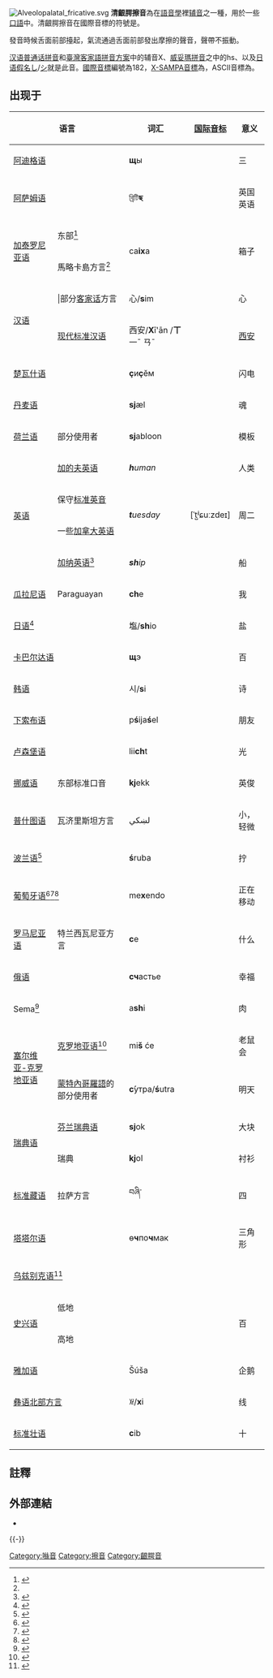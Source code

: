 {{NoteTA
|1=腭
}}
{{Expand English|Voiceless alveolo-palatal sibilant}}
{{Infobox IPA
|above=清齦腭擦音
|ipa symbol=ɕ
|ipa number=182
|decimal1=597
|x-sampa=s\
|kirshenbaum=S;
|braille=236
|braille2=c
|imagefile=Voiceless alveolo-palatal sibilant (vector).svg
|imagesize=150px
}}
[[Image:Alveolopalatal_fricative.svg|thumb]]
'''清齦腭擦音'''為在[[語音學|語音學]]裡[[辅音|辅音]]之一種，用於一些[[口語|口語]]中。清齦腭擦音在國際音標的符號是{{ipa|{{尖括号|ɕ}}}}。

發音時候舌面前部擡起，氣流通過舌面前部發出摩擦的聲音，聲帶不振動。 

[[汉语|汉语]][[普通话|普通话]][[拼音|拼音]]和[[臺灣客家語拼音方案|臺灣客家語拼音方案]]中的辅音X、[[威妥瑪拼音|威妥瑪拼音]]之中的hs、以及[[日语|日语]][[日語假名|假名]][[し|し]]/[[シ|シ]]就是此音。[[國際音標|國際音標]]編號為182，[[X-SAMPA音標|X-SAMPA音標]]為{{尖括号|s\}}，ASCII音標為{{尖括号|S;}}。

==出现于==
{| class="wikitable"
! colspan="2" | 语言 !! 词汇 !! [[国际音标|国际音标]] !! 意义 !! 注释
|-
| colspan="2" | [[阿迪格语|阿迪格语]] ||'''щ'''ы|| {{Audio-IPA|Sheaaa33.ogg|[ɕə]|help=no}}||三||
|-
| colspan="2"| [[阿萨姆语|阿萨姆语]] ||ব্ৰিটি'''ছ'''|| {{IPA|[bɹitiɕ]}} ||英国英语||
|-
| rowspan="2" | [[加泰罗尼亚语|加泰罗尼亚语]] ||东部<ref name="recasens">{{Harvcoltxt|Recasens|Espinosa|2007|pp=145, 167}}</ref> || rowspan="2" | ca'''ix'''a|| {{IPA|[ˈkäɕə]}} || rowspan="2" |箱子|| rowspan="2" |参见[[加泰罗尼亚语音系|加泰罗尼亚语音系]]
|-
| 馬略卡島方言<ref name="recasens"/> || {{IPA|[ˈkaɕə]}}
|-
| rowspan="2" | [[汉语|汉语]] || |部分[[客家话|客家话]]方言||心/'''s'''im|| {{IPA|[ɕím]}} ||心||{{IPA|/s/}}在{{IPA|/i/}}前的同位异音。
|-
|[[现代标准汉语|现代标准汉语]] ||西安/'''X'''ī'ān
/'''ㄒ'''一ˉ ㄢˉ
| {{Audio-IPA|Zh-Xi'an.ogg|[ɕí.án]|help=no}} || [[西安|西安]] ||和{{IPA|/ʂ/}}{{IPA|/s/}}对立。参见[[现代标准汉语音系|现代标准汉语音系]]
|-
| colspan="2" | [[楚瓦什语|楚瓦什语]] ||'''ç'''и'''ç'''ĕм|| {{IPA|[ˈɕiɕ̬əm]}}||闪电||和{{IPA|/ʂ/}}{{IPA|/s/}}对立。
|-
| colspan="2" | [[丹麦语|丹麦语]] ||'''sj'''æl|| {{IPA|[ˈɕeːˀl]}}||魂||参见[[丹麦语音系|丹麦语音系]]
|-
| [[荷兰语|荷兰语]] ||部分使用者||'''sj'''abloon|| {{IPA|[ɕäˈbloːn]}}||模板||可能是[{{IPA link|ʃ}}]或{{IPA|[sʲ]}}。参见[[荷兰语音系|荷兰语音系]]
|-
| rowspan="4" | [[英语|英语]] || [[加的夫英语|加的夫英语]]{{sfnp|Collins|Mees|1990|p=90}} ||'''''h'''uman''|| {{IPA|[ˈɕumːən]}} ||人类||{{IPA|/hj/}}的语音实现。比标准英式英语的{{IPAblink|ç}}部位更靠前且擦音更强。乡村方言脱落了{{IPA|/h/}}: {{IPA|[ˈjumːən]}}。{{sfnp|Collins|Mees|1990|p=90}}参见[[英语音系|英语音系]]
|-
| 保守[[标准英音|标准英音]]|| rowspan="2" | '''''t'''uesday''|| rowspan="2" | [ˈt̺ʲɕuːzdeɪ] || rowspan="2" |周二|| rowspan="2" | {{IPA|/j/}}在音节结尾的{{IPA|/t/}}(此时是齿龈音)后的同位异音，可能只部分地变清。英式英语中{{IPA|/tj/}} 常被实现为塞擦音{{IPAblink|tʃ}}。在[[通用美式英语|通用美式英语]]中脱落: {{audio-IPA|En-us-Tuesday.ogg|[ˈt̺ʰuːzdeɪ]|help=no}}。{{sfnp|Collins|Mees|2003|pp=173, 306}}{{sfnp|Gimson|2014|pp=230–231}}宽式IPA通常记为{{angbr IPA|j}}。参见[[英语音系|英语音系]]
|-
|一些[[加拿大英语|加拿大英语]]
|-
| [[加纳英语|加纳英语]]<ref name="huber">{{Harvcoltxt|Huber|2004|p=859}}</ref> || '''''sh'''ip'' || {{IPA|[ɕip]}} ||船||受过教育的使用者可能会用{{IPAblink|ʃ}}。<ref name="huber"/>
|-
| [[瓜拉尼语|瓜拉尼语]] || Paraguayan ||'''ch'''e|| {{IPA|[ɕɛ]}} ||我||
|-
| colspan="2" | [[日语|日语]]<ref>{{Harvcoltxt|Okada|1999|p=117}}</ref> || 塩/'''sh'''io|| {{IPA|[ɕi.o]}} ||盐||参见[[日语音系|日语音系]]
|-
| colspan="2" | [[卡巴尔达语|卡巴尔达语]] ||'''щ'''э|| {{Audio-IPA|Sha.ogg|[ɕa]|help=no}}||百||
|-
| colspan="2" | [[韩语|韩语]] ||시/'''s'''i|| {{IPA|[ɕi]}} ||诗||参见[[韩语音系|韩语音系]]
|-
| colspan="2" | [[下索布语|下索布语]]{{sfnp|Zygis|2003|pp=180–181}} || p'''ś'''ija'''ś'''el|| {{IPA|[ˈpɕijäɕɛl]}} ||朋友||
|-
| colspan="2" | [[卢森堡语|卢森堡语]]{{sfnp|Gilles|Trouvain|2013|pp=67–68}} ||lii'''ch'''t|| {{IPA|[liːɕt]}} ||光||{{IPA|/χ/}} 在语音学前元音后的同位异音；部分使用者将其和{{IPAblink|ʃ}}混同。{{sfnp|Gilles|Trouvain|2013|pp=67–68}}参见[[卢森堡语音系|卢森堡语音系]]
|-
| [[挪威语|挪威语]] || 东部标准口音{{sfnp|Kristoffersen|2000|p=23}} || '''kj'''ekk|| {{IPA|[ɕe̞kː]}} ||英俊||一般被记为{{angbr IPA|ç}}；更少实现为硬腭音{{IPAblink|ç}}。在卑尔根、奥斯陆等地的年轻使用者将它和{{IPAslink|ʂ}}混同。{{sfnp|Kristoffersen|2000|p=23}}参见[[挪威语音系|挪威语音系]]
|-
| [[普什图语|普什图语]] ||瓦济里斯坦方言|| لښکي||{{IPA|[ˈləɕki]}}||小，轻微||
|-
| colspan="2" | [[波兰语|波兰语]]<ref>{{Harvcoltxt|Jassem|2003|p=103}}</ref> ||'''ś'''ruba|| {{Audio-IPA|Pl-śruba.ogg|[ˈɕrubä]|help=no}}||拧||与{{IPA|/ʂ/}}{{IPA|/s/}}对立。参见[[波兰语音系|波兰语音系]]
|-
| colspan="2" | [[葡萄牙语|葡萄牙语]]<ref>{{Harvcoltxt|Mateus|d'Andrade|2000}}</ref><ref>{{Harvcoltxt|Silva|2003|p=32}}</ref><ref>{{Harvcoltxt|Guimarães|2004}}</ref> || me'''x'''endo|| {{IPA|[meˈɕẽd̪u]}} ||正在移动||也被描述为齿龈后音{{IPAblink|ʃ}}。<ref>{{Harvcoltxt|Cruz-Ferreira|1995|p=91}}</ref><ref>{{Harvcoltxt|Medina|2010}}</ref>参见[[葡萄牙語音系|葡萄牙語音系]]
|-
| [[罗马尼亚语|罗马尼亚语]] ||特兰西瓦尼亚方言{{sfnp|Pop|1938|p=29}} || '''c'''e|| {{IPA|[ɕɛ]}} ||什么||标准音中实现为{{IPAblink|tʃ}}。参见[[罗马尼亚语音系|罗马尼亚语音系]]
|-
| colspan="2" | [[俄语|俄语]]  || '''сч'''астье|| {{Audio-IPA|Ru-счастье.ogg|[ˈɕːæsʲtʲjə]|help=no}} ||幸福||也被记为{{angbr|[[щ|щ]]}}。和{{IPA|/ʂ/}}{{IPA|/s/}}{{IPA|/sʲ/}}对立。参见[[俄语音系|俄语音系]]
|-
| colspan="2" | Sema<ref name="teo12">{{Harvcoltxt|Teo|2012|p=368}}</ref> || a'''sh'''i|| {{IPA|[à̠ɕì]}} ||肉||可能是{{IPA|/ʃ/}}在{{IPA|/i, e/}}前的同位异音。<ref name="teo12"/>
|-
| rowspan="2" | [[塞尔维亚-克罗地亚语|塞尔维亚-克罗地亚语]] || [[克罗地亚语|克罗地亚语]]<ref name="Landau68">{{Harvcoltxt|Landau|Lončarić|Horga|Škarić|1999|p=68}}</ref> || mi'''š''' će|| {{IPA|[mîɕ t͡ɕe̞]}} ||老鼠会||{{IPA|/ʃ/}}在{{IPA|/t͡ɕ, d͡ʑ/}}前的同位异音。<ref name="Landau68"/>参见[[塞尔维亚-克罗地亚语|塞尔维亚-克罗地亚语]]
|-
|[[蒙特內哥羅語|蒙特內哥羅語]]的部分使用者|| '''с́'''утра/'''ś'''utra|| {{IPA|[ɕût̪ra̠]}} ||明天||音位是{{IPA|/sj/}}或某些情况下的{{IPA|/s/}}.
|-
| rowspan="2" | [[瑞典语|瑞典语]] || [[芬兰瑞典语|芬兰瑞典语]] ||'''sj'''ok|| {{IPA|[ɕuːk]}} ||大块||{{IPAslink|ɧ}}的同位异音。
|-
| 瑞典 ||'''kj'''ol || {{Audio-IPA|sv-kjol.ogg|[ɕuːl]|help=no}}||衬衫||参见[[瑞典語音系|瑞典語音系]]
|-
| [[标准藏语|标准藏语]]||拉萨方言||བཞི་|| {{IPA|[ɕi˨˧]}}||四||和{{IPA|/ʂ/}}对立。
|-
| colspan="2" | [[塔塔尔语|塔塔尔语]] ||ө'''ч'''по'''ч'''мак|| {{IPA|[ˌøɕpoɕˈmɑq]}} ||三角形|| 
|-
| colspan="2" | [[乌兹别克语|乌兹别克语]]<ref>{{Harvcoltxt|Sjoberg|1963|p=11}}</ref> || {{example needed|date=November 2013}} || || ||
|-
| rowspan=2 | [[史兴语|史兴语]] || 低地{{sfnp|Chirkova|Chen|2013|p=365}} || colspan=2 align=center | {{IPA|[<sup>RP</sup>d͡ʑi ɕɐ]}}{{what|date=January 2019}} || rowspan=2 |百||
|-
| 高地{{sfnp|Chirkova|Chen|Kocjančič Antolík|2013|p=382}} || colspan=2 align=center | {{IPA|[<sup>RP</sup>d͡ʑi ɕɜ]}}{{what|date=January 2019}} ||
|-
| colspan="2" | [[雅加语|雅加语]] ||Šúša|| {{IPA|[ɕúɕa]}}||企鹅||
|-
| colspan="2" | [[彝语北部方言|彝语北部方言]] ||ꑟ/'''x'''i|| {{IPA|[ɕi˧]}}||线||
|-
|colspan=2| [[标准壮语|标准壮语]]
| '''c'''ib
| {{IPA|[ɕǐp]}}
| 十
|
|}
==註釋==
{{reflist|2}}

==外部連結==
* {{phoible|ɕ}}
{{-}}
{{Consonants|state=collapsed}}
{{IPA navigation|state=collapsed}}
{{NoteTA
|1=腭
}}
[[Category:噝音|Category:噝音]]
[[Category:擦音|Category:擦音]]
[[Category:齦腭音|Category:齦腭音]]
